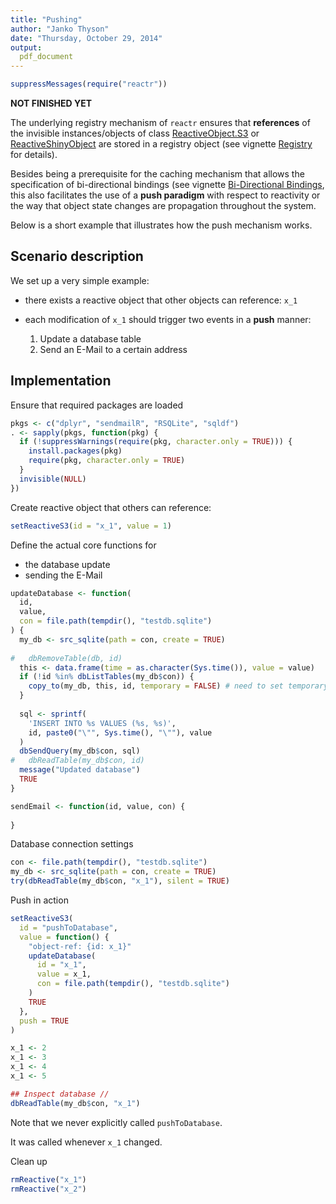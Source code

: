 ```yaml
---
title: "Pushing"
author: "Janko Thyson"
date: "Thursday, October 29, 2014"
output:
  pdf_document
---
```


```r
suppressMessages(require("reactr"))
```

**NOT FINISHED YET**

The underlying registry mechanism of `reactr` ensures that **references** of the invisible instances/objects of class [ReactiveObject.S3](../R/ReactiveObject.S3) or [ReactiveShinyObject](../R/ReactiveShinyObject) are stored in a registry object (see vignette [Registry](./registry.pdf) for details). 

Besides being a prerequisite for the caching mechanism that allows the specification of bi-directional bindings (see vignette [Bi-Directional Bindings](./bidirectional_bindings.pdf), this also facilitates the use of a **push paradigm** with respect to reactivity or the way that object state changes are propagation throughout the system.

Below is a short example that illustrates how the push mechanism works.

## Scenario description

We set up a very simple example:

- there exists a reactive object that other objects can reference: `x_1`
- each modification of `x_1` should trigger two events in a **push** manner:

    1. Update a database table
    2. Send an E-Mail to a certain address

## Implementation

Ensure that required packages are loaded

```r
pkgs <- c("dplyr", "sendmailR", "RSQLite", "sqldf")
. <- sapply(pkgs, function(pkg) {
  if (!suppressWarnings(require(pkg, character.only = TRUE))) {
    install.packages(pkg)
    require(pkg, character.only = TRUE)
  }
  invisible(NULL)
})

```

Create reactive object that others can reference:

```r
setReactiveS3(id = "x_1", value = 1)
```
 
Define the actual core functions for 

- the database update
- sending the E-Mail
  
 
```r
updateDatabase <- function(
  id, 
  value, 
  con = file.path(tempdir(), "testdb.sqlite")
) {
  my_db <- src_sqlite(path = con, create = TRUE)
  
#   dbRemoveTable(db, id)
  this <- data.frame(time = as.character(Sys.time()), value = value)
  if (!id %in% dbListTables(my_db$con)) {
    copy_to(my_db, this, id, temporary = FALSE) # need to set temporary to FALSE 
  }
    
  sql <- sprintf(
    'INSERT INTO %s VALUES (%s, %s)', 
    id, paste0("\"", Sys.time(), "\""), value
  )
  dbSendQuery(my_db$con, sql)
#   dbReadTable(my_db$con, id)
  message("Updated database")
  TRUE
}

sendEmail <- function(id, value, con) {
  
}
```

Database connection settings

```r
con <- file.path(tempdir(), "testdb.sqlite")
my_db <- src_sqlite(path = con, create = TRUE)
try(dbReadTable(my_db$con, "x_1"), silent = TRUE)
```

Push in action 

```r
setReactiveS3(
  id = "pushToDatabase", 
  value = function() {
    "object-ref: {id: x_1}"
    updateDatabase(
      id = "x_1", 
      value = x_1,
      con = file.path(tempdir(), "testdb.sqlite")
    )
    TRUE
  }, 
  push = TRUE
)

x_1 <- 2
x_1 <- 3
x_1 <- 4
x_1 <- 5

## Inspect database //
dbReadTable(my_db$con, "x_1")
```

Note that we never explicitly called `pushToDatabase`.

It was called whenever `x_1` changed.

Clean up 

```r
rmReactive("x_1")
rmReactive("x_2")
```

